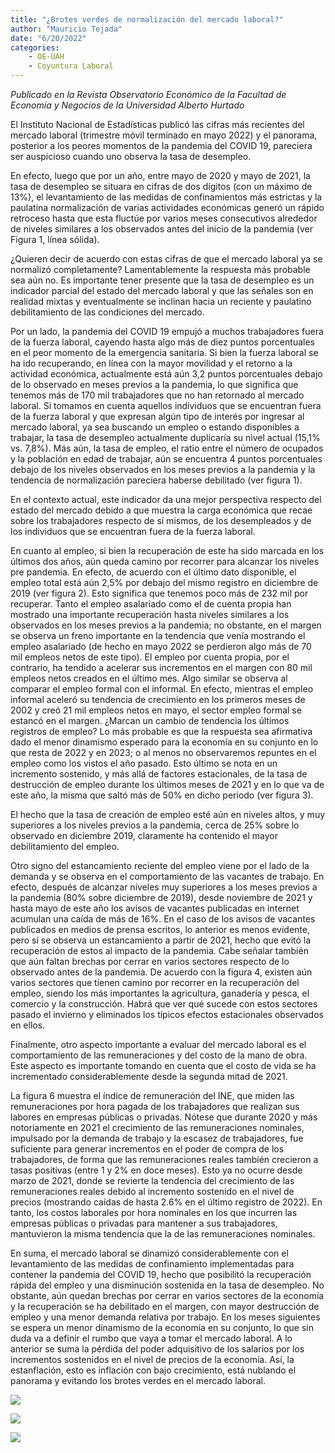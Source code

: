 ```yaml
---
title: "¿Brotes verdes de normalización del mercado laboral?"
author: "Mauricio Tejada"
date: "6/20/2022"
categories:
    - OE-UAH
    - Coyuntura Laboral
---
```



*Publicado en la Revista Observatorio Económico de la Facultad de Economía y Negocios de la Universidad Alberto Hurtado*

El Instituto Nacional de Estadísticas publicó las cifras más recientes del mercado laboral (trimestre móvil terminado en mayo 2022) y el panorama, posterior a los peores momentos de la pandemia del COVID 19, pareciera ser auspicioso cuando uno observa la tasa de desempleo.

En efecto, luego que por un año, entre mayo de 2020 y mayo de 2021, la tasa de desempleo se situara en cifras de dos dígitos (con un máximo de 13%), el levantamiento de las medidas de confinamientos más estrictas y la paulatina normalización de varias actividades económicas generó un rápido retroceso hasta que esta fluctúe por varios meses consecutivos alrededor de niveles similares a los observados antes del inicio de la pandemia (ver Figura 1, línea sólida).

¿Quieren decir de acuerdo con estas cifras de que el mercado laboral ya se normalizó completamente? Lamentablemente la respuesta más probable sea aún no. Es importante tener presente que la tasa de desempleo es un indicador parcial del estado del mercado laboral y que las señales son en realidad mixtas y eventualmente se inclinan hacia un reciente y paulatino debilitamiento de las condiciones del mercado.

Por un lado, la pandemia del COVID 19 empujó a muchos trabajadores fuera de la fuerza laboral, cayendo hasta algo más de diez puntos porcentuales en el peor momento de la emergencia sanitaria. Si bien la fuerza laboral se ha ido recuperando, en línea con la mayor movilidad y el retorno a la actividad económica, actualmente está aún 3,2 puntos porcentuales debajo de lo observado en meses previos a la pandemia, lo que significa que tenemos más de 170 mil trabajadores que no han retornado al mercado laboral. Si tomamos en cuenta aquellos individuos que se encuentran fuera de la fuerza laboral y que expresan algún tipo de interés por ingresar al mercado laboral, ya sea buscando un empleo o estando disponibles a trabajar, la tasa de desempleo actualmente duplicaría su nivel actual (15,1% vs. 7,8%). Más aún, la tasa de empleo, el ratio entre el número de ocupados y la población en edad de trabajar, aún se encuentra 4 puntos porcentuales debajo de los niveles observados en los meses previos a la pandemia y la tendencia de normalización pareciera haberse debilitado (ver figura 1).

En el contexto actual, este indicador da una mejor perspectiva respecto del estado del mercado debido a que muestra la carga económica que recae sobre los trabajadores respecto de sí mismos, de los desempleados y de los individuos que se encuentran fuera de la fuerza laboral.

En cuanto al empleo, si bien la recuperación de este ha sido marcada en los últimos dos años, aún queda camino por recorrer para alcanzar los niveles pre pandemia. En efecto, de acuerdo con el último dato disponible, el empleo total está aún 2,5% por debajo del mismo registro en diciembre de 2019 (ver figura 2). Esto significa que tenemos poco más de 232 mil por recuperar. Tanto el empleo asalariado como el de cuenta propia han mostrado una importante recuperación hasta niveles similares a los observados en los meses previos a la pandemia; no obstante, en el margen se observa un freno importante en la tendencia que venía mostrando el empleo asalariado (de hecho en mayo 2022 se perdieron algo más de 70 mil empleos netos de este tipo). El empleo por cuenta propia, por el contrario, ha tendido a acelerar sus incrementos en el margen con 80 mil empleos netos creados en el último mes. Algo similar se observa al comparar el empleo formal con el informal. En efecto, mientras el empleo informal aceleró su tendencia de crecimiento en los primeros meses de 2002 y creó 21 mil empleos netos en mayo, el sector empleo formal se estancó en el margen. ¿Marcan un cambio de tendencia los últimos registros de empleo? Lo más probable es que la respuesta sea afirmativa dado el menor dinamismo esperado para la economía en su conjunto en lo que resta de 2022 y en 2023; o al menos no observaremos repuntes en el empleo como los vistos el año pasado. Esto último se nota en un incremento sostenido, y más allá de factores estacionales, de la tasa de destrucción de empleo durante los últimos meses de 2021 y en lo que va de este año, la misma que saltó más de 50% en dicho periodo (ver figura 3).

El hecho que la tasa de creación de empleo esté aún en niveles altos, y muy superiores a los niveles previos a la pandemia, cerca de 25% sobre lo observado en diciembre 2019, claramente ha contenido el mayor debilitamiento del empleo.

Otro signo del estancamiento reciente del empleo viene por el lado de la demanda y se observa en el comportamiento de las vacantes de trabajo. En efecto, después de alcanzar niveles muy superiores a los meses previos a la pandemia (80% sobre diciembre de 2019), desde noviembre de 2021 y hasta mayo de este año los avisos de vacantes publicadas en internet acumulan una caída de más de 16%. En el caso de los avisos de vacantes publicados en medios de prensa escritos, lo anterior es menos evidente, pero sí se observa un estancamiento a partir de 2021, hecho que evitó la recuperación de estos al impacto de la pandemia. Cabe señalar también que aún faltan brechas por cerrar en varios sectores respecto de lo observado antes de la pandemia. De acuerdo con la figura 4, existen aún varios sectores que tienen camino por recorrer en la recuperación del empleo, siendo los más importantes la agricultura, ganadería y pesca, el comercio y la construcción. Habrá que ver qué sucede con estos sectores pasado el invierno y eliminados los típicos efectos estacionales observados en ellos.

Finalmente, otro aspecto importante a evaluar del mercado laboral es el comportamiento de las remuneraciones y del costo de la mano de obra. Este aspecto es importante tomando en cuenta que el costo de vida se ha incrementado considerablemente desde la segunda mitad de 2021.

La figura 6 muestra el índice de remuneración del INE, que miden las remuneraciones por hora pagada de los trabajadores que realizan sus labores en empresas públicas o privadas. Nótese que durante 2020 y más notoriamente en 2021 el crecimiento de las remuneraciones nominales, impulsado por la demanda de trabajo y la escasez de trabajadores, fue suficiente para generar incrementos en el poder de compra de los trabajadores, de forma que las remuneraciones reales también crecieron a tasas positivas (entre 1 y 2% en doce meses). Esto ya no ocurre desde marzo de 2021, donde se revierte la tendencia del crecimiento de las remuneraciones reales debido al incremento sostenido en el nivel de precios (mostrando caídas de hasta 2.6% en el último registro de 2022). En tanto, los costos laborales por hora nominales en los que incurren las empresas públicas o privadas para mantener a sus trabajadores, mantuvieron la misma tendencia que la de las remuneraciones nominales.

En suma, el mercado laboral se dinamizó considerablemente con el levantamiento de las medidas de confinamiento implementadas para contener la pandemia del COVID 19, hecho que posibilitó la recuperación rápida del empleo y una disminución sostenida en la tasa de desempleo. No obstante, aún quedan brechas por cerrar en varios sectores de la economía y la recuperación se ha debilitado en el margen, con mayor destrucción de empleo y una menor demanda relativa por trabajo. En los meses siguientes se espera un menor dinamismo de la economía en su conjunto, lo que sin duda va a definir el rumbo que vaya a tomar el mercado laboral. A lo anterior se suma la pérdida del poder adquisitivo de los salarios por los incrementos sostenidos en el nivel de precios de la economía. Así, la estanflación, esto es inflación con bajo crecimiento, está nublando el panorama y evitando los brotes verdes en el mercado laboral.

![](/images_posts/brotes_fig1.png)

![](/images_posts/brotes_fig2.png)

![](/images_posts/brotes_fig3.png)
